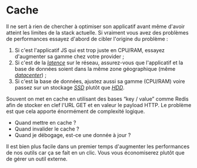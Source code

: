 # Cache

Il ne sert à rien de chercher à optimiser son applicatif avant même d'avoir atteint les limites de la stack actuelle. Si vraiment vous avez des problèmes de performances essayez d'abord de cibler l'origine du problème :

1.  Si c'est l'applicatif JS qui est trop juste en CPU/RAM, essayez d'augmenter sa gamme chez votre provider ;
2.  Si c'est de la [_latence_](<https://fr.wikipedia.org/wiki/Latence_(informatique)>) sur le réseau, assurez-vous que l'applicatif et la base de données soient dans la même zone géographique (même [_datacenter_](https://fr.wikipedia.org/wiki/Centre_de_donn%C3%A9es)) ;
3.  Si c'est la base de données, ajustez aussi sa gamme (CPU/RAM) voire passez sur un stockage [_SSD_](https://fr.wikipedia.org/wiki/SSD) plutôt que [_HDD_](https://en.wikipedia.org/wiki/Hard_disk_drive).

Souvent on met en cache en utilisant des bases “key / value” comme Redis afin de stocker en clef l'URL GET et en valeur le payload HTTP. Le problème est que cela apporte énormément de complexité logique.

- Quand mettre en cache ?
- Quand invalider le cache ?
- Quand je débogage, est-ce une donnée à jour ?

Il est bien plus facile dans un premier temps d'augmenter les performances de nos outils car ça se fait en un clic. Vous vous économiserez plutôt que de gérer un outil externe.
